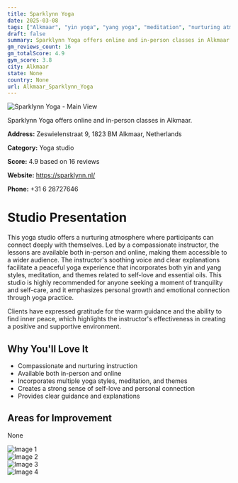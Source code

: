 ```yaml
---
title: Sparklynn Yoga
date: 2025-03-08
tags: ["Alkmaar", "yin yoga", "yang yoga", "meditation", "nurturing atmosphere", "Alkmaar"]  
draft: false
summary: Sparklynn Yoga offers online and in-person classes in Alkmaar.
gm_reviews_count: 16
gm_totalScore: 4.9
gym_score: 3.8
city: Alkmaar
state: None
country: None
url: Alkmaar_Sparklynn_Yoga
---
```


<div className="aspect-[16/9] relative my-8">
  <img 
    src="https://lh5.googleusercontent.com/p/AF1QipPMDuMH5d4ryadYtRH4TEgNFUh6q91gf3OulPM6=w1920-h1080-k-no"
    alt="Sparklynn Yoga - Main View"
    className="object-cover absolute inset-0 w-full h-full rounded-lg"
  />
</div>

Sparklynn Yoga offers online and in-person classes in Alkmaar.

**Address:** Zeswielenstraat 9, 1823 BM Alkmaar, Netherlands

**Category:** Yoga studio

**Score:** 4.9 based on 16 reviews

**Website:** https://sparklynn.nl/

**Phone:** +31 6 28727646

# Studio Presentation

This yoga studio offers a nurturing atmosphere where participants can connect deeply with themselves. Led by a compassionate instructor, the lessons are available both in-person and online, making them accessible to a wider audience. The instructor's soothing voice and clear explanations facilitate a peaceful yoga experience that incorporates both yin and yang styles, meditation, and themes related to self-love and essential oils. This studio is highly recommended for anyone seeking a moment of tranquility and self-care, and it emphasizes personal growth and emotional connection through yoga practice.

Clients have expressed gratitude for the warm guidance and the ability to find inner peace, which highlights the instructor's effectiveness in creating a positive and supportive environment.

## Why You'll Love It

- Compassionate and nurturing instruction
- Available both in-person and online
- Incorporates multiple yoga styles, meditation, and themes
- Creates a strong sense of self-love and personal connection
- Provides clear guidance and explanations

## Areas for Improvement

None

<div className="grid grid-cols-1 xl:grid-cols-2 gap-4 my-8">
<div className="aspect-[4/3] relative"><img src="https://lh5.googleusercontent.com/p/AF1QipPJzNpSuqmwPBFcM__U437s1-cYKtZIghAWuDM3=w1920-h1080-k-no" alt="Image 1" className="object-cover absolute inset-0 w-full h-full rounded-lg" /></div>
<div className="aspect-[4/3] relative"><img src="https://lh5.googleusercontent.com/p/AF1QipOBUq3I0eWQBoQyaYcNqGZ7OPoyzo7wQy8-cNcx=w1920-h1080-k-no" alt="Image 2" className="object-cover absolute inset-0 w-full h-full rounded-lg" /></div>
<div className="aspect-[4/3] relative"><img src="https://lh5.googleusercontent.com/p/AF1QipMRNl3jvQ6j6R0SM_S7VzO4hpa9IaH9UL7ZVkzS=w1920-h1080-k-no" alt="Image 3" className="object-cover absolute inset-0 w-full h-full rounded-lg" /></div>
<div className="aspect-[4/3] relative"><img src="https://lh5.googleusercontent.com/p/AF1QipN_jaOa_lu6Q-es5Z01gg6opR15TwBlmnb3RGgi=w1920-h1080-k-no" alt="Image 4" className="object-cover absolute inset-0 w-full h-full rounded-lg" /></div>
</div>